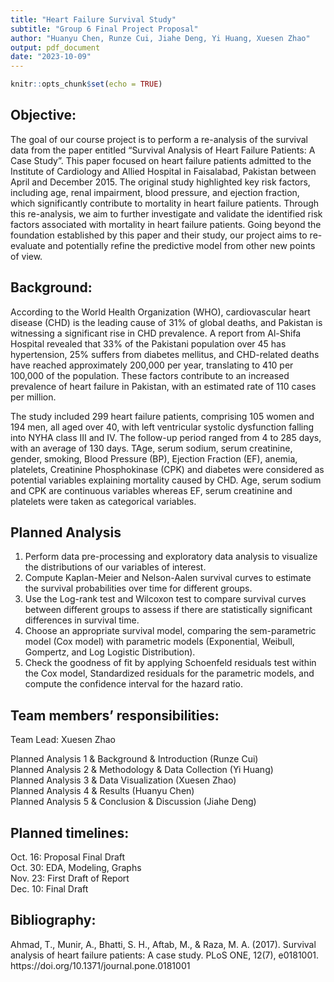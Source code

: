 ```yaml
---
title: "Heart Failure Survival Study"
subtitle: "Group 6 Final Project Proposal"
author: "Huanyu Chen, Runze Cui, Jiahe Deng, Yi Huang, Xuesen Zhao"
output: pdf_document
date: "2023-10-09"
---
```


```r
knitr::opts_chunk$set(echo = TRUE)
```

## Objective: 
The goal of our course project is to perform a re-analysis of the survival data from the paper entitled "Survival Analysis of Heart Failure Patients: A Case Study". This paper focused on heart failure patients admitted to the Institute of Cardiology and Allied Hospital in Faisalabad, Pakistan between April and December 2015. The original study highlighted key risk factors, including age, renal impairment, blood pressure, and ejection fraction, which significantly contribute to mortality in heart failure patients. Through this re-analysis, we aim to further investigate and validate the identified risk factors associated with mortality in heart failure patients. Going beyond the foundation established by this paper and their study, our project aims to re-evaluate and potentially refine the predictive model from other new points of view.

## Background:
According to the World Health Organization (WHO), cardiovascular heart disease (CHD) is the leading cause of 31% of global deaths, and Pakistan is witnessing a significant rise in CHD prevalence. A report from Al-Shifa Hospital revealed that 33% of the Pakistani population over 45 has hypertension, 25% suffers from diabetes mellitus, and CHD-related deaths have reached approximately 200,000 per year, translating to 410 per 100,000 of the population. These factors contribute to an increased prevalence of heart failure in Pakistan, with an estimated rate of 110 cases per million. 

The study included 299 heart failure patients, comprising 105 women and 194 men, all aged over 40, with left ventricular systolic dysfunction falling into NYHA class III and IV. The follow-up period ranged from 4 to 285 days, with an average of 130 days.  TAge, serum sodium, serum creatinine, gender, smoking, Blood Pressure (BP), Ejection Fraction (EF), anemia, platelets, Creatinine Phosphokinase (CPK) and diabetes were considered as potential variables explaining mortality caused by CHD. Age, serum sodium and CPK are continuous variables whereas EF, serum creatinine and platelets were taken as categorical variables.

## Planned Analysis
1) Perform data pre-processing and exploratory data analysis to visualize the distributions of our variables of interest.
2) Compute Kaplan-Meier and Nelson-Aalen survival curves to estimate the survival probabilities over time for different groups.
3) Use the Log-rank test and Wilcoxon test to compare survival curves between different groups to assess if there are statistically significant differences in survival time.
4) Choose an appropriate survival model, comparing the sem-parametric model (Cox model) with parametric models (Exponential, Weibull, Gompertz, and Log Logistic Distribution).
5) Check the goodness of fit by applying Schoenfeld residuals test within the Cox model, Standardized residuals for the parametric models, and compute the confidence interval for the hazard ratio.

\newpage

## Team members’ responsibilities:
Team Lead: Xuesen Zhao

Planned Analysis 1 & Background & Introduction (Runze Cui)\
Planned Analysis 2 & Methodology & Data Collection (Yi Huang)\
Planned Analysis 3 & Data Visualization (Xuesen Zhao)\
Planned Analysis 4 & Results (Huanyu Chen)\
Planned Analysis 5 & Conclusion & Discussion (Jiahe Deng)

## Planned timelines: 
Oct. 16: Proposal Final Draft\
Oct. 30: EDA, Modeling, Graphs\
Nov. 23: First Draft of Report\
Dec. 10: Final Draft

## Bibliography: 
Ahmad, T., Munir, A., Bhatti, S. H., Aftab, M., & Raza, M. A. (2017). Survival analysis of heart failure patients: A case study. PLoS ONE, 12(7), e0181001. https://doi.org/10.1371/journal.pone.0181001

